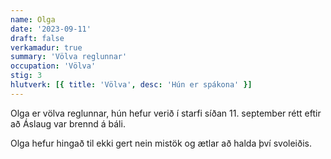 ```yaml
---
name: Olga
date: '2023-09-11'
draft: false
verkamadur: true
summary: 'Völva reglunnar'
occupation: 'Völva'
stig: 3
hlutverk: [{ title: 'Völva', desc: 'Hún er spákona' }]
---
```


Olga er völva reglunnar, hún hefur verið í starfi síðan 11. september
rétt eftir að Áslaug var brennd á báli.

Olga hefur hingað til ekki gert nein mistök og ætlar að halda því svoleiðis.
